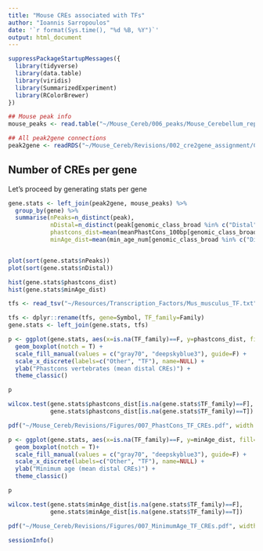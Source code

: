```yaml
---
title: "Mouse CREs associated with TFs"
author: "Ioannis Sarropoulos"
date: '`r format(Sys.time(), "%d %B, %Y")`'
output: html_document
---
```


```r
suppressPackageStartupMessages({
  library(tidyverse)
  library(data.table)
  library(viridis)
  library(SummarizedExperiment)
  library(RColorBrewer)
})
```

```r
## Mouse peak info
mouse_peaks <- read.table("~/Mouse_Cereb/006_peaks/Mouse_Cerebellum_reproducible_peaks_summary.txt", header = T, sep = "\t", stringsAsFactors = F)

## All peak2gene connections
peak2gene <- readRDS("~/Mouse_Cereb/Revisions/002_cre2gene_assignment/CRE_to_gene_assignment_sigInteractions.rds")
```

## Number of CREs per gene

Let's proceed by generating stats per gene

```r
gene.stats <- left_join(peak2gene, mouse_peaks) %>%
  group_by(gene) %>%
  summarise(nPeaks=n_distinct(peak),
            nDistal=n_distinct(peak[genomic_class_broad %in% c("Distal")]),
            phastcons_dist=mean(meanPhastCons_100bp[genomic_class_broad %in% c("Distal")]),
            minAge_dist=mean(min_age_num[genomic_class_broad %in% c("Distal")]))


plot(sort(gene.stats$nPeaks))
plot(sort(gene.stats$nDistal))

hist(gene.stats$phastcons_dist)
hist(gene.stats$minAge_dist)
```

```r
tfs <- read_tsv("~/Resources/Transcription_Factors/Mus_musculus_TF.txt")

tfs <- dplyr::rename(tfs, gene=Symbol, TF_family=Family)
gene.stats <- left_join(gene.stats, tfs)
```

```r
p <- ggplot(gene.stats, aes(x=is.na(TF_family)==F, y=phastcons_dist, fill=is.na(TF_family)==F))+
  geom_boxplot(notch = T) +
  scale_fill_manual(values = c("gray70", "deepskyblue3"), guide=F) +
  scale_x_discrete(labels=c("Other", "TF"), name=NULL) +
  ylab("Phastcons vertebrates (mean distal CREs)") +
  theme_classic()

p

wilcox.test(gene.stats$phastcons_dist[is.na(gene.stats$TF_family)==F],
            gene.stats$phastcons_dist[is.na(gene.stats$TF_family)==T])

pdf("~/Mouse_Cereb/Revisions/Figures/007_PhastCons_TF_CREs.pdf", width = 2, height = 4, useDingbats = F); print(p); dev.off()

p <- ggplot(gene.stats, aes(x=is.na(TF_family)==F, y=minAge_dist, fill=is.na(TF_family)==F))+
  geom_boxplot(notch = T)+
  scale_fill_manual(values = c("gray70", "deepskyblue3"), guide=F) +
  scale_x_discrete(labels=c("Other", "TF"), name=NULL) +
  ylab("Minimum age (mean distal CREs)") +
  theme_classic()

p

wilcox.test(gene.stats$minAge_dist[is.na(gene.stats$TF_family)==F],
            gene.stats$minAge_dist[is.na(gene.stats$TF_family)==T])

pdf("~/Mouse_Cereb/Revisions/Figures/007_MinimumAge_TF_CREs.pdf", width = 2, height = 4, useDingbats = F); print(p); dev.off()
```

```r
sessionInfo()
```

